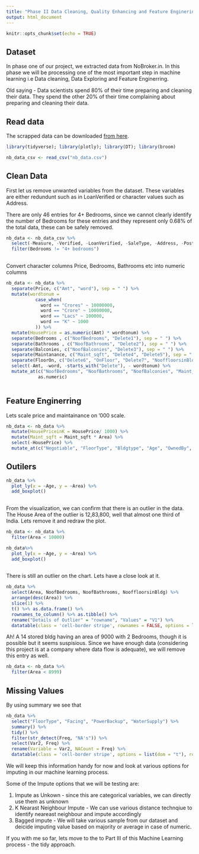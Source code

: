 ```yaml
---
title: "Phase II Data Cleaning, Quality Enhancing and Feature Enginering"
output: html_document
---
```


```r
knitr::opts_chunk$set(echo = TRUE)
```

## Dataset

In phase one of our project, we extracted data from NoBroker.in. In this phase we will be processing one of the most important step in machine learning i.e Data cleaning, Data Exploring and Feature Enginerring.

Old saying - Data scientists spend 80% of their time preparing and cleaning their data. They spend the other 20% of their time complaining about preparing and cleaning their data.

## Read data

The scrapped data can be downloaded [from here](). 

```r

library(tidyverse); library(plotly); library(DT); library(broom)

nb_data_csv <- read_csv("nb_data.csv")

```

## Clean Data

First let us remove unwanted variables from the dataset. These variables are either redundunt such as in LoanVerified or character values such as Address. 

There are only 46 entries for 4+ Bedrooms, since we cannot clearly identify the number of Bedrooms for these entries and they represent only 0.68% of the total data, these can be safely removed.

```r

nb_data <- nb_data_csv %>% 
  select(-Measure, -Verified, -LoanVerified, -SaleType, -Address, -PostedTime, -ShortAddress, -Area2, -MonthlyEMI, -propid, -HouseType, -FloorType2) %>% 
  filter(Bedrooms != "4+ bedrooms")
  
```

Convert character columns Price, Bedrooms, Bathrooms etc into numeric columns


```r

nb_data <- nb_data %>% 
  separate(Price, c("Amt", "word"), sep = " ") %>% 
  mutate(wordtonum = 
           case_when(
             word == "Crores" ~ 10000000,
             word == "Crore" ~ 10000000,
             word == "Lacs" ~ 100000,
             word == "K" ~ 1000
           )) %>% 
  mutate(HousePrice = as.numeric(Amt) * wordtonum) %>% 
  separate(Bedrooms , c("NoofBedrooms", "Delete1"), sep = " ") %>% 
  separate(Bathrooms , c("NoofBathrooms", "Delete2"), sep = " ") %>% 
  separate(Balconies, c("NoofBalconies", "Delete3"), sep = " ") %>%
  separate(Maintanance, c("Maint_sqft", "Delete4", "Delete5"), sep = " ") %>% 
  separate(FloorOn, c("Delete6", "OnFloor", "Delete7", "NooffloorsinBldg"), sep = " ") %>% 
  select(-Amt, -word, -starts_with("Delete"), - wordtonum) %>% 
  mutate_at(c("NoofBedrooms", "NoofBathrooms", "NoofBalconies", "Maint_sqft", "OnFloor", "NooffloorsinBldg"), 
            as.numeric)
  

```

## Feature Enginerring

Lets scale price and maintainance on '000 scale.



```r
nb_data <- nb_data %>% 
  mutate(HousePriceinK = HousePrice/ 1000) %>% 
  mutate(Maint_sqft = Maint_sqft * Area) %>% 
  select(-HousePrice) %>% 
  mutate_at(c("Negotiable", "FloorType", "Bldgtype", "Age", "OwnedBy", "Furnished", "Facing", "Parking", "PowerBackup", "WaterSupply"), as.factor)
```


## Outilers

```r
nb_data %>% 
  plot_ly(x = ~Age, y = ~Area) %>% 
  add_boxplot()
  
```

From the visualization, we can confirm that there is an outlier in the data. The House Area of the outlier is 12,83,800, well that almost one third of India. Lets remove it and redraw the plot.

```r
nb_data <- nb_data %>% 
  filter(Area < 10000) 

nb_data%>% 
  plot_ly(x = ~Age, y = ~Area) %>% 
  add_boxplot()
  
```

There is still an outlier on the chart. Lets have a close look at it.

```r
nb_data %>% 
  select(Area, NoofBedrooms, NoofBathrooms, NooffloorsinBldg) %>% 
  arrange(desc(Area)) %>% 
  slice(1) %>%
  t() %>% as.data.frame() %>% 
  rownames_to_column() %>% as.tibble() %>% 
  rename("Details of Outlier" = "rowname", "Values" = "V1") %>% 
  datatable(class = 'cell-border stripe', rownames = FALSE, options = list(dom = "t"))

```

Ah! A 14 stored bldg having an area of 9000 with 2 Bedrooms, though it is possible but it seems suspisious. Since we have enough data (considering this project is at a company where data flow is adequate), we will remove this entry as well.

```r
nb_data <- nb_data %>% 
  filter(Area < 8999)
```


## Missing Values

By using summary we see that

```r
nb_data %>% 
  select("FloorType", "Facing", "PowerBackup", "WaterSupply") %>% 
  summary() %>% 
  tidy() %>% 
  filter(str_detect(Freq, "NA's")) %>% 
  select(Var2, Freq) %>% 
  rename(Variable = Var2, NACount = Freq) %>% 
  datatable(class = 'cell-border stripe', options = list(dom = "t"), rownames = FALSE)
```



We will keep this information handy for now and look at various options for imputing in our machine learning process.

Some of the Impute options that we will be testing are:

 1) Impute as Unkown - since this are categorical variables, we can directly use them as unknown
 2) K Nearast Neighbour Impute - We can use various distance technqiue to identify neareast neighbour and impute accordingly
 3) Bagged impute - We will take various sample from our dataset and deicide imputing value based on majority or average in case of numeric.
 
If you with me so far, lets move to the to Part III of this Machine Learning process - the tidy approach.


  

